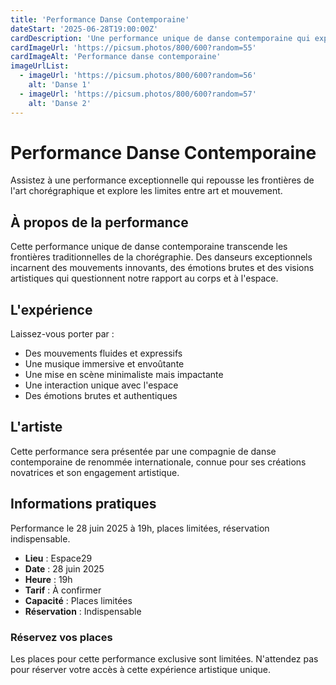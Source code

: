 ```yaml
---
title: 'Performance Danse Contemporaine'
dateStart: '2025-06-28T19:00:00Z'
cardDescription: 'Une performance unique de danse contemporaine qui explore les limites entre art et mouvement.'
cardImageUrl: 'https://picsum.photos/800/600?random=55'
cardImageAlt: 'Performance danse contemporaine'
imageUrlList:
  - imageUrl: 'https://picsum.photos/800/600?random=56'
    alt: 'Danse 1'
  - imageUrl: 'https://picsum.photos/800/600?random=57'
    alt: 'Danse 2'
---
```


# Performance Danse Contemporaine

Assistez à une performance exceptionnelle qui repousse les frontières de l'art chorégraphique et explore les limites entre art et mouvement.

## À propos de la performance

Cette performance unique de danse contemporaine transcende les frontières traditionnelles de la chorégraphie. Des danseurs exceptionnels incarnent des mouvements innovants, des émotions brutes et des visions artistiques qui questionnent notre rapport au corps et à l'espace.

## L'expérience

Laissez-vous porter par :

- Des mouvements fluides et expressifs
- Une musique immersive et envoûtante
- Une mise en scène minimaliste mais impactante
- Une interaction unique avec l'espace
- Des émotions brutes et authentiques

## L'artiste

Cette performance sera présentée par une compagnie de danse contemporaine de renommée internationale, connue pour ses créations novatrices et son engagement artistique.

## Informations pratiques

Performance le 28 juin 2025 à 19h, places limitées, réservation indispensable.

- **Lieu** : Espace29
- **Date** : 28 juin 2025
- **Heure** : 19h
- **Tarif** : À confirmer
- **Capacité** : Places limitées
- **Réservation** : Indispensable

### Réservez vos places

Les places pour cette performance exclusive sont limitées. N'attendez pas pour réserver votre accès à cette expérience artistique unique.
